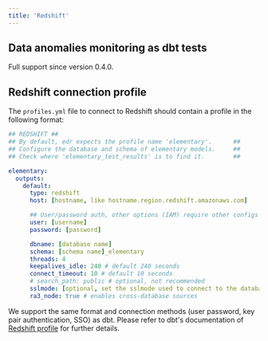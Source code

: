```yaml
---
title: 'Redshift'
---
```



## Data anomalies monitoring as dbt tests

Full support since version 0.4.0.

## Redshift connection profile

<GenerateElementaryCLIProfile profileDocsLink="https://docs.getdbt.com/reference/warehouse-profiles/redshift-profile#authentication-methods" />

The `profiles.yml` file to connect to Redshift should contain a profile in the following format:

```yml Redshift
## REDSHIFT ##
## By default, edr expects the profile name 'elementary'.      ##
## Configure the database and schema of elementary models.     ##
## Check where 'elementary_test_results' is to find it.        ##

elementary:
  outputs:
    default:
      type: redshift
      host: [hostname, like hostname.region.redshift.amazonaws.com]

      ## User/password auth, other options (IAM) require other configs ##
      user: [username]
      password: [password]

      dbname: [database name]
      schema: [schema name]_elementary
      threads: 4
      keepalives_idle: 240 # default 240 seconds
      connect_timeout: 10 # default 10 seconds
      # search_path: public # optional, not recommended
      sslmode: [optional, set the sslmode used to connect to the database (in case this parameter is set, will look for ca in ~/.postgresql/root.crt)]
      ra3_node: true # enables cross-database sources
```

We support the same format and connection methods (user password, key pair authentication, SSO) as dbt. Please refer to
dbt's documentation of [Redshift profile](https://docs.getdbt.com/reference/warehouse-profiles/redshift-profile) for
further details.

